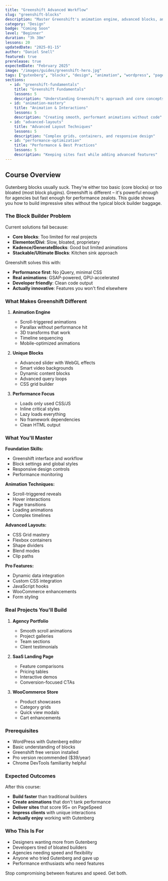 ```yaml
---
title: "Greenshift Advanced Workflow"
slug: "greenshift-blocks"
description: "Master Greenshift's animation engine, advanced blocks, and performance-first approach to create Gutenberg sites that actually impress."
category: "Design"
badge: "Coming Soon"
level: "Beginner"
duration: "3h 30m"
lessons: 20
updatedDate: "2025-01-15"
author: "Daniel Snell"
featured: true
prerelease: true
expectedDate: "February 2025"
image: "/images/guides/greenshift-hero.jpg"
tags: ["gutenberg", "blocks", "design", "animation", "wordpress", "page-builder"]
sections:
  - id: "greenshift-fundamentals"
    title: "Greenshift Fundamentals"
    lessons: 5
    description: "Understanding Greenshift's approach and core concepts"
  - id: "animation-mastery"
    title: "Animation & Interactions"
    lessons: 5
    description: "Creating smooth, performant animations without code"
  - id: "advanced-layouts"
    title: "Advanced Layout Techniques"
    lessons: 5
    description: "Complex grids, containers, and responsive design"
  - id: "performance-optimization"
    title: "Performance & Best Practices"
    lessons: 5
    description: "Keeping sites fast while adding advanced features"
---
```


## Course Overview

Gutenberg blocks usually suck. They're either too basic (core blocks) or too bloated (most block plugins). Greenshift is different – it's powerful enough for agencies but fast enough for performance zealots. This guide shows you how to build impressive sites without the typical block builder baggage.

### The Block Builder Problem

Current solutions fail because:
- **Core blocks**: Too limited for real projects
- **Elementor/Divi**: Slow, bloated, proprietary
- **Kadence/GenerateBlocks**: Good but limited animations
- **Stackable/Ultimate Blocks**: Kitchen sink approach

Greenshift solves this with:
- **Performance first**: No jQuery, minimal CSS
- **Real animations**: GSAP-powered, GPU-accelerated
- **Developer friendly**: Clean code output
- **Actually innovative**: Features you won't find elsewhere

### What Makes Greenshift Different

1. **Animation Engine**
   - Scroll-triggered animations
   - Parallax without performance hit
   - 3D transforms that work
   - Timeline sequencing
   - Mobile-optimized animations

2. **Unique Blocks**
   - Advanced slider with WebGL effects
   - Smart video backgrounds
   - Dynamic content blocks
   - Advanced query loops
   - CSS grid builder

3. **Performance Focus**
   - Loads only used CSS/JS
   - Inline critical styles
   - Lazy loads everything
   - No framework dependencies
   - Clean HTML output

### What You'll Master

**Foundation Skills:**
- Greenshift interface and workflow
- Block settings and global styles
- Responsive design controls
- Performance monitoring

**Animation Techniques:**
- Scroll-triggered reveals
- Hover interactions
- Page transitions
- Loading animations
- Complex timelines

**Advanced Layouts:**
- CSS Grid mastery
- Flexbox containers
- Shape dividers
- Blend modes
- Clip paths

**Pro Features:**
- Dynamic data integration
- Custom CSS integration
- JavaScript hooks
- WooCommerce enhancements
- Form styling

### Real Projects You'll Build

1. **Agency Portfolio**
   - Smooth scroll animations
   - Project galleries
   - Team sections
   - Client testimonials

2. **SaaS Landing Page**
   - Feature comparisons
   - Pricing tables
   - Interactive demos
   - Conversion-focused CTAs

3. **WooCommerce Store**
   - Product showcases
   - Category grids
   - Quick view modals
   - Cart enhancements

### Prerequisites

- WordPress with Gutenberg editor
- Basic understanding of blocks
- Greenshift free version installed
- Pro version recommended ($39/year)
- Chrome DevTools familiarity helpful

### Expected Outcomes

After this course:
- **Build faster** than traditional builders
- **Create animations** that don't tank performance
- **Deliver sites** that score 95+ on PageSpeed
- **Impress clients** with unique interactions
- **Actually enjoy** working with Gutenberg

### Who This Is For

- Designers wanting more from Gutenberg
- Developers tired of bloated builders
- Agencies needing speed and flexibility
- Anyone who tried Gutenberg and gave up
- Performance enthusiasts who need features

Stop compromising between features and speed. Get both.